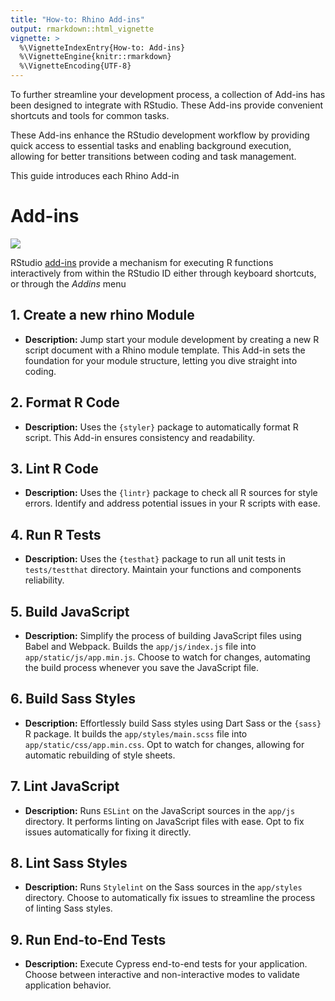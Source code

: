 ```yaml
---
title: "How-to: Rhino Add-ins"
output: rmarkdown::html_vignette
vignette: >
  %\VignetteIndexEntry{How-to: Add-ins}
  %\VignetteEngine{knitr::rmarkdown}
  %\VignetteEncoding{UTF-8}
---
```


To further streamline your development process, a collection of Add-ins has been designed to integrate with RStudio. These Add-ins provide convenient shortcuts and tools for common tasks.

These Add-ins enhance the RStudio development workflow by providing quick access to essential tasks and enabling background execution, allowing for better transitions between coding and task management.

This guide introduces each Rhino Add-in

# Add-ins

![](images/rhino_addins.png)

RStudio [add-ins](https://rstudio.github.io/rstudioaddins/) provide a mechanism for executing R functions interactively from within the RStudio ID either through keyboard shortcuts, or through the *Addins* menu

## 1. Create a new rhino Module

-   **Description:** Jump start your module development by creating a new R script document with a Rhino module template. This Add-in sets the foundation for your module structure, letting you dive straight into coding.

## 2. Format R Code

-   **Description:** Uses the `{styler}` package to automatically format R script. This Add-in ensures consistency and readability.

## 3. Lint R Code

-   **Description:** Uses the `{lintr}` package to check all R sources for style errors. Identify and address potential issues in your R scripts with ease.

## 4. Run R Tests

-   **Description:** Uses the `{testhat}` package to run all unit tests in `tests/testthat` directory. Maintain your functions and components reliability.

## 5. Build JavaScript

-   **Description:** Simplify the process of building JavaScript files using Babel and Webpack. Builds the `app/js/index.js` file into `app/static/js/app.min.js`. Choose to watch for changes, automating the build process whenever you save the JavaScript file.

## 6. Build Sass Styles

-   **Description:** Effortlessly build Sass styles using Dart Sass or the `{sass}` R package. It builds the `app/styles/main.scss` file into `app/static/css/app.min.css`. Opt to watch for changes, allowing for automatic rebuilding of style sheets.

## 7. Lint JavaScript

-   **Description:** Runs `ESLint` on the JavaScript sources in the `app/js` directory. It performs linting on JavaScript files with ease. Opt to fix issues automatically for fixing it directly.

## 8. Lint Sass Styles

-   **Description:** Runs `Stylelint` on the Sass sources in the `app/styles` directory. Choose to automatically fix issues to streamline the process of linting Sass styles.

## 9. Run End-to-End Tests

-   **Description:** Execute Cypress end-to-end tests for your application. Choose between interactive and non-interactive modes to validate application behavior.
